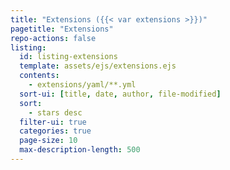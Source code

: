 ```yaml
---
title: "Extensions ({{< var extensions >}})"
pagetitle: "Extensions"
repo-actions: false
listing:
  id: listing-extensions
  template: assets/ejs/extensions.ejs
  contents:
    - extensions/yaml/**.yml
  sort-ui: [title, date, author, file-modified]
  sort:
    - stars desc
  filter-ui: true
  categories: true
  page-size: 10
  max-description-length: 500
---
```


::: {#listing-extensions}
:::
